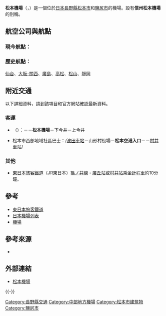 {{Expand|time=2015-09-29}}
{{Infobox airport
| name         = 松本機場<br /><small>Matsumoto Airport</small>
| nativename   = {{lang|ja|松本空港}}
| photo        = Matsumoto Airport01s3200.jpg
| photosize    = 250px
| caption      = 
| IATA         = MMJ
| ICAO         = RJAF
| type         = 民用
| operator     = {{Link-ja|長野縣廳|長野県庁}}
| city-served  = [[松本市|松本市]]
| location     = {{JPN}}[[長野縣|長野縣]][[松本市|松本市]]、[[鹽尻市|鹽尻市]]
| opened       = {{start date|1965|07}}
| closed       = <!-- {{end date|YYYY|MM|DD}} -->
| elevation-m  = 657.5
| metric-elev  = yes
| coordinates  = {{Coord|36|10|00|N|137|55|22|E|type:airport_region:JP|display=inline,title}}
| latd  =  36 | latm  = 10 | lats  = 00 | latNS  = N
| longd = 137 | longm = 55 | longs = 22 | longEW = E
| website                = {{URL|http://www.matsumoto-airport.co.jp/}}
| pushpin_map            = Japan
| pushpin_mapsize        = 250
| pushpin_map_caption    = 機場在日本的位置
| pushpin_label          = MMJ/RJAF
| pushpin_label_position = right
| r1-number    = 18/36
| r1-length-m  = 2,000
| r1-surface   = 混凝土/瀝青
| metric-rwy   = yes
| stat-year    = 2014
| stat1-header = 客運量
| stat1-data   = 93,764 人次
| stat2-header = 貨運量
| stat2-data   = 0 公噸
| stat3-header = 起降架次
| stat3-data   = 3,433 架次
}}

'''松本機場'''（{{jpn|j=松本空港|hg=まつもとくうこう|rm=Matsumoto kūkō|f=y}}，{{airport codes|MMJ|RJAF}}）是一個位於[[日本|日本]][[長野縣|長野縣]][[松本市|松本市]]和[[鹽尻市|鹽尻市]]的機場。設有'''信州松本機場'''的別稱。

== 航空公司與航點 ==

=== 現今航點： ===
{{Airport-dest-list
| {{nowrap|{{flagicon|JPN}} [[富士夢幻航空|富士夢幻航空]]（JH）}} | [[新千歲機場|札幌/新千歲]]、[[福岡機場|福岡]]、[[神戶機場|神戶]]| {{nowrap|{{flagicon|JPN}} [[日本航空|日本航空]]（JL）}}<br><small>由[[J-Air|J-Air]]營運</small>| '''季節性'''：[[大阪國際機場|大阪/伊丹]]

}}

=== 歷史航點： ===
[[仙台機場|仙台]]、[[关西国际机场|大阪-關西]]、[[广岛机场|廣島]]、[[高松機場|高松]]、[[松山機場_(日本)|松山]]、[[靜岡機場|靜岡]]

== 附近交通 ==
以下詳細資料，請到該項目和官方網站確認最新資料。

=== 客運 ===
*{{Link-ja|アルピコ交通|アルピコ交通}}（{{Link-ja|松本電鐵巴士|松本電鉄バス}}）：{{Link-ja|松本巴士總站|松本バスターミナル}}－{{Link-ja|神林高速巴士站|神林バスストップ}}－'''松本機場'''－下今井－上今井
*松本市西部地域社區巴士：{{Link-ja|I City 21|アイシティ21}}/[[波田車站|波田車站]]－山形村役場－'''松本空港入口'''－{{Link-ja|山彥圓頂|長野県松本平広域公園}}－[[村井站|村井車站]]/{{Link-ja|ÆON TOWN松本村井|イオンタウン松本村井}}

=== 其他 ===
*[[東日本旅客鐵道|東日本旅客鐵道]]（JR東日本）[[篠ノ井線|篠ノ井線]]・[[廣丘站|廣丘站]]或[[村井站|村井站]]乘坐[[計程車|計程車]]約10分鐘。

== 參考 ==
*[[東日本旅客鐵道|東日本旅客鐵道]]
*[[日本機場列表|日本機場列表]]
*[[機場|機場]]

== 參考來源 ==
* {{Cite web|publisher=国土交通省航空局航空ネットワーク企画課 |title=暦年・年度別空港管理状況調書 |date= |url=http://www.mlit.go.jp/common/001101030.pdf |accessdate=2015-09-29 |deadurl=yes |archiveurl=https://web.archive.org/web/20150923142025/http://www.mlit.go.jp/common/001101030.pdf |archivedate=2015-09-23 }}
<div class="references-small">
<references />
</div>

== 外部連結 ==
* [http://www.matsumoto-airport.co.jp/ 松本機場] {{Wayback|url=http://www.matsumoto-airport.co.jp/ |date=20210120091916 }}{{ja}}
{{-}}
{{日本機場}}

{{DEFAULTSORT:Matsumoto Airport}}
[[Category:長野縣交通|Category:長野縣交通]]
[[Category:中部地方機場|Category:中部地方機場]]
[[Category:松本市建筑物|Category:松本市建筑物]]
[[Category:鹽尻市|Category:鹽尻市]]
